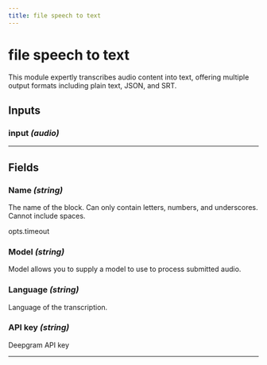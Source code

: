 ```yaml
---
title: file speech to text
---
```


# file speech to text
This module expertly transcribes audio content into text, offering multiple output formats including plain text, JSON, and SRT.

## Inputs
### input _(audio)_
---
## Fields

        

### Name _(string)_
The name of the block. Can only contain letters, numbers, and underscores. Cannot include spaces.
        
opts.timeout

### Model _(string)_
Model allows you to supply a model to use to process submitted audio.
        

### Language _(string)_
Language of the transcription.
        

### API key _(string)_
Deepgram API key
        
---
    